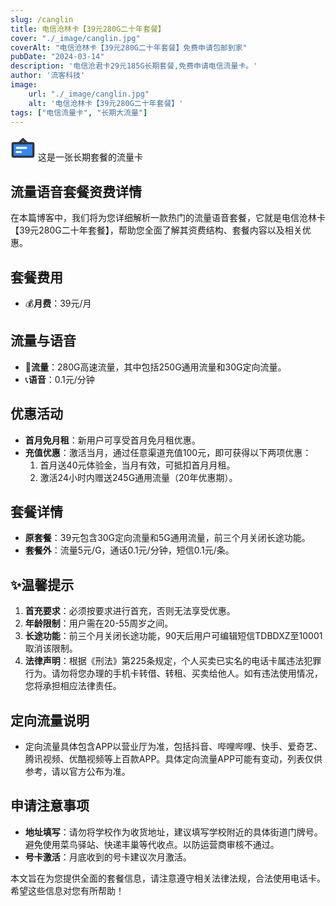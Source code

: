 ```yaml
---
slug: /canglin
title: 电信沧林卡【39元280G二十年套餐】
cover: "./_image/canglin.jpg"
coverAlt: "电信沧林卡【39元280G二十年套餐】免费申请包邮到家"
pubDate: "2024-03-14"
description: '电信沧君卡29元185G长期套餐,免费申请电信流量卡。'
author: '流客科技'
image:
    url: "./_image/canglin.jpg"
    alt: '电信沧林卡【39元280G二十年套餐】'
tags: ["电信流量卡", "长期大流量"]
---
```


<div class="bg-yellow-500 rounded-lg p-1 text-xl flex justify-start items-center pl-5 gap-3 my-5">
    <svg width="40" height="40" viewBox="0 0 48 48" fill="none" xmlns="http://www.w3.org/2000/svg"><rect x="4" y="15" width="40" height="26" rx="2" fill="#2F88FF" stroke="#333" stroke-width="4" stroke-linejoin="round"/><path d="M24 7L16 15H32L24 7Z" fill="#2F88FF" stroke="#333" stroke-width="4" stroke-linecap="round" stroke-linejoin="round"/><path d="M12 24H30" stroke="#FFF" stroke-width="4" stroke-linecap="round" stroke-linejoin="round"/><path d="M12 32H20" stroke="#FFF" stroke-width="4" stroke-linecap="round" stroke-linejoin="round"/></svg>
    <span>这是一张长期套餐的流量卡</span>
</div>


## 流量语音套餐资费详情

在本篇博客中，我们将为您详细解析一款热门的流量语音套餐，它就是电信沧林卡【39元280G二十年套餐】，帮助您全面了解其资费结构、套餐内容以及相关优惠。

## 套餐费用

- 💰**月费**：39元/月

## 流量与语音

- 🚀**流量**：280G高速流量，其中包括250G通用流量和30G定向流量。
- 📞**语音**：0.1元/分钟

## 优惠活动

- **首月免月租**：新用户可享受首月免月租优惠。
- **充值优惠**：激活当月，通过任意渠道充值100元，即可获得以下两项优惠：
  1. 首月送40元体验金，当月有效，可抵扣首月月租。
  2. 激活24小时内赠送245G通用流量（20年优惠期）。

## 套餐详情

- **原套餐**：39元包含30G定向流量和5G通用流量，前三个月关闭长途功能。
- **套餐外**：流量5元/G，通话0.1元/分钟，短信0.1元/条。

## ✨温馨提示

1. **首充要求**：必须按要求进行首充，否则无法享受优惠。
2. **年龄限制**：用户需在20-55周岁之间。
3. **长途功能**：前三个月关闭长途功能，90天后用户可编辑短信TDBDXZ至10001取消该限制。
4. **法律声明**：根据《刑法》第225条规定，个人买卖已实名的电话卡属违法犯罪行为。请勿将您办理的手机卡转借、转租、买卖给他人。如有违法使用情况，您将承担相应法律责任。

## 定向流量说明

- 定向流量具体包含APP以营业厅为准，包括抖音、哔哩哔哩、快手、爱奇艺、腾讯视频、优酷视频等上百款APP。具体定向流量APP可能有变动，列表仅供参考，请以官方公布为准。

## 申请注意事项

- **地址填写**：请勿将学校作为收货地址，建议填写学校附近的具体街道门牌号。避免使用菜鸟驿站、快递丰巢等代收点。以防运营商审核不通过。
- **号卡激活**：月底收到的号卡建议次月激活。

本文旨在为您提供全面的套餐信息，请注意遵守相关法律法规，合法使用电话卡。希望这些信息对您有所帮助！
